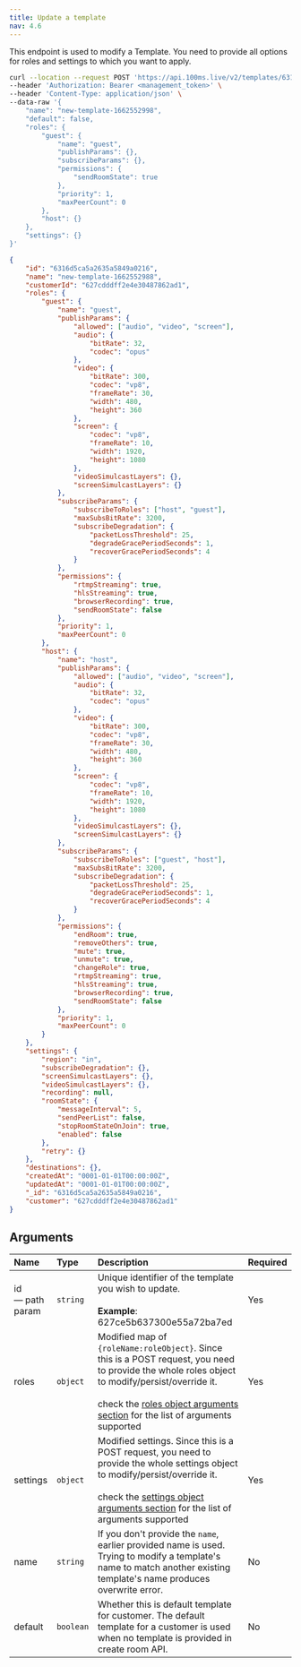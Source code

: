 ```yaml
---
title: Update a template
nav: 4.6
---
```


This endpoint is used to modify a Template. You need to provide all options for roles and settings to which you want to apply.

<PostRequest title="https://api.100ms.live/v2/templates/<template_id>" />

<Request id="req-0">

```bash
curl --location --request POST 'https://api.100ms.live/v2/templates/6316d5ca5a2635a5849a0216' \
--header 'Authorization: Bearer <management_token>' \
--header 'Content-Type: application/json' \
--data-raw '{
    "name": "new-template-1662552998",
    "default": false,
    "roles": {
        "guest": {
            "name": "guest",
            "publishParams": {},
            "subscribeParams": {},
            "permissions": {
                "sendRoomState": true
            },
            "priority": 1,
            "maxPeerCount": 0
        },
        "host": {}
    },
    "settings": {}
}'
```

</Request>

<ResponseBox id="res-0" status="200 Ok">

```json
{
    "id": "6316d5ca5a2635a5849a0216",
    "name": "new-template-1662552988",
    "customerId": "627cdddff2e4e30487862ad1",
    "roles": {
        "guest": {
            "name": "guest",
            "publishParams": {
                "allowed": ["audio", "video", "screen"],
                "audio": {
                    "bitRate": 32,
                    "codec": "opus"
                },
                "video": {
                    "bitRate": 300,
                    "codec": "vp8",
                    "frameRate": 30,
                    "width": 480,
                    "height": 360
                },
                "screen": {
                    "codec": "vp8",
                    "frameRate": 10,
                    "width": 1920,
                    "height": 1080
                },
                "videoSimulcastLayers": {},
                "screenSimulcastLayers": {}
            },
            "subscribeParams": {
                "subscribeToRoles": ["host", "guest"],
                "maxSubsBitRate": 3200,
                "subscribeDegradation": {
                    "packetLossThreshold": 25,
                    "degradeGracePeriodSeconds": 1,
                    "recoverGracePeriodSeconds": 4
                }
            },
            "permissions": {
                "rtmpStreaming": true,
                "hlsStreaming": true,
                "browserRecording": true,
                "sendRoomState": false
            },
            "priority": 1,
            "maxPeerCount": 0
        },
        "host": {
            "name": "host",
            "publishParams": {
                "allowed": ["audio", "video", "screen"],
                "audio": {
                    "bitRate": 32,
                    "codec": "opus"
                },
                "video": {
                    "bitRate": 300,
                    "codec": "vp8",
                    "frameRate": 30,
                    "width": 480,
                    "height": 360
                },
                "screen": {
                    "codec": "vp8",
                    "frameRate": 10,
                    "width": 1920,
                    "height": 1080
                },
                "videoSimulcastLayers": {},
                "screenSimulcastLayers": {}
            },
            "subscribeParams": {
                "subscribeToRoles": ["guest", "host"],
                "maxSubsBitRate": 3200,
                "subscribeDegradation": {
                    "packetLossThreshold": 25,
                    "degradeGracePeriodSeconds": 1,
                    "recoverGracePeriodSeconds": 4
                }
            },
            "permissions": {
                "endRoom": true,
                "removeOthers": true,
                "mute": true,
                "unmute": true,
                "changeRole": true,
                "rtmpStreaming": true,
                "hlsStreaming": true,
                "browserRecording": true,
                "sendRoomState": false
            },
            "priority": 1,
            "maxPeerCount": 0
        }
    },
    "settings": {
        "region": "in",
        "subscribeDegradation": {},
        "screenSimulcastLayers": {},
        "videoSimulcastLayers": {},
        "recording": null,
        "roomState": {
            "messageInterval": 5,
            "sendPeerList": false,
            "stopRoomStateOnJoin": true,
            "enabled": false
        },
        "retry": {}
    },
    "destinations": {},
    "createdAt": "0001-01-01T00:00:00Z",
    "updatedAt": "0001-01-01T00:00:00Z",
    "_id": "6316d5ca5a2635a5849a0216",
    "customer": "627cdddff2e4e30487862ad1"
}
```

</ResponseBox>

## Arguments

| Name                  | Type      | Description                                                                                                                                                                                                                                                                                                        | Required |
| :-------------------- | :-------- | :----------------------------------------------------------------------------------------------------------------------------------------------------------------------------------------------------------------------------------------------------------------------------------------------------------------- | :------- |
| id <br/> — path param | `string`  | Unique identifier of the template you wish to update. <br/><br/>**Example**: 627ce5b637300e55a72ba7ed                                                                                                                                                                                                              | Yes      |
| roles <br/>           | `object`  | Modified map of `{roleName:roleObject}`. Since this is a POST request, you need to provide the whole roles object to modify/persist/override it. <br/><br/>check the [roles object arguments section](/server-side/v2/policy/create-template-via-api#roles-object-arguments) for the list of arguments supported | Yes      |
| settings <br/>        | `object`  | Modified settings. Since this is a POST request, you need to provide the whole settings object to modify/persist/override it. <br/><br/>check the [settings object arguments section](/server-side/v2/policy/create-template-via-api#settings-object-arguments) for the list of arguments supported              | Yes      |
| name <br/>            | `string`  | If you don't provide the `name`, earlier provided name is used. Trying to modify a template's name to match another existing template's name produces overwrite error.                                                                                                                                             | No       |
| default <br/>         | `boolean` | Whether this is default template for customer. The default template for a customer is used when no template is provided in create room API.                                                                                                                                                                        | No       |
